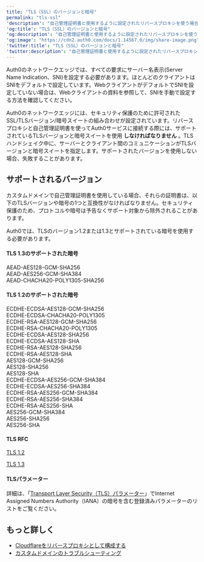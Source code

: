 ```yaml
---
title: "TLS（SSL）のバージョンと暗号"
permalink: "tls-ssl"
'description': "自己管理証明書と使用するように設定されたリバースプロキシを使う場合は、サポートされているTLSバージョンと暗号を確認します"
'og:title': "TLS（SSL）のバージョンと暗号"
'og:description': "自己管理証明書と使用するように設定されたリバースプロキシを使う場合は、サポートされているTLSバージョンと暗号を確認します"
'og:image': "https://cdn2.auth0.com/docs/1.14567.0/img/share-image.png"
'twitter:title': "TLS（SSL）のバージョンと暗号"
'twitter:description': "自己管理証明書と使用するように設定されたリバースプロキシを使う場合は、サポートされているTLSバージョンと暗号を確認します"
---
```


<Card title="始める前に">

Auth0のネットワークエッジでは、すべての要求にサーバー名表示(Server Name Indication、SNI)を設定する必要があります。ほとんどのクライアントはSNIをデフォルトで設定しています。WebクライアントがデフォルトでSNIを設定していない場合は、Webクライアントの資料を参照して、SNIを手動で設定する方法を確認してください。

</Card>

Auth0のネットワークエッジには、セキュリティ保護のために許可されたSSL/TLSバージョン/暗号スイートの組み合わせが設定されています。リバースプロキシと自己管理証明書を使ってAuth0サービスに接続する際には、サポートされているTLSバージョンと暗号スイートを使用 **しなければなりません** 。TLSハンドシェイク中に、サーバーとクライアント間のコミュニケーションがTLSバージョンと暗号スイートを指定します。サポートされたバージョンを使用しない場合、失敗することがあります。

## サポートされるバージョン

<Callout icon="file-lines" color="#0EA5E9" iconType="regular">

カスタムドメインで自己管理証明書を使用している場合、それらの証明書は、以下のTLSバージョンや暗号の1つと互換性がなければなりません。セキュリティ保護のため、プロトコルや暗号は予告なくサポート対象から除外されることがあります。

</Callout>

Auth0では、TLSのバージョン1.2または1.3とサポートされている暗号を使用する必要があります。

#### TLS 1.3のサポートされた暗号

AEAD-AES128-GCM-SHA256  
AEAD-AES256-GCM-SHA384  
AEAD-CHACHA20-POLY1305-SHA256

#### TLS 1.2のサポートされた暗号

ECDHE-ECDSA-AES128-GCM-SHA256   
ECDHE-ECDSA-CHACHA20-POLY1305   
ECDHE-RSA-AES128-GCM-SHA256   
ECDHE-RSA-CHACHA20-POLY1305   
ECDHE-ECDSA-AES128-SHA256   
ECDHE-ECDSA-AES128-SHA   
ECDHE-RSA-AES128-SHA256   
ECDHE-RSA-AES128-SHA   
AES128-GCM-SHA256   
AES128-SHA256   
AES128-SHA   
ECDHE-ECDSA-AES256-GCM-SHA384   
ECDHE-ECDSA-AES256-SHA384   
ECDHE-RSA-AES256-GCM-SHA384   
ECDHE-RSA-AES256-SHA384   
ECDHE-RSA-AES256-SHA   
AES256-GCM-SHA384   
AES256-SHA256   
AES256-SHA

#### TLS RFC

[TLS 1.2](https://tools.ietf.org/html/rfc5246)

[TLS 1.3](https://tools.ietf.org/html/rfc8446)

#### TLSパラメーター

詳細は、「[Transport Layer Security（TLS）パラメーター](https://www.iana.org/assignments/tls-parameters)」でInternet Assigned Numbers Authority（IANA）の暗号を含む登録済みパラメーターのリストをご覧ください。

## もっと詳しく

* [Cloudflareをリバースプロキシとして構成する](/ja-jp/customize/custom-domains/self-managed-certificates/configure-cloudflare-for-use-as-reverse-proxy)
* [カスタムドメインのトラブルシューティング](/ja-jp/troubleshoot/integration-extensibility-issues/troubleshoot-custom-domains)